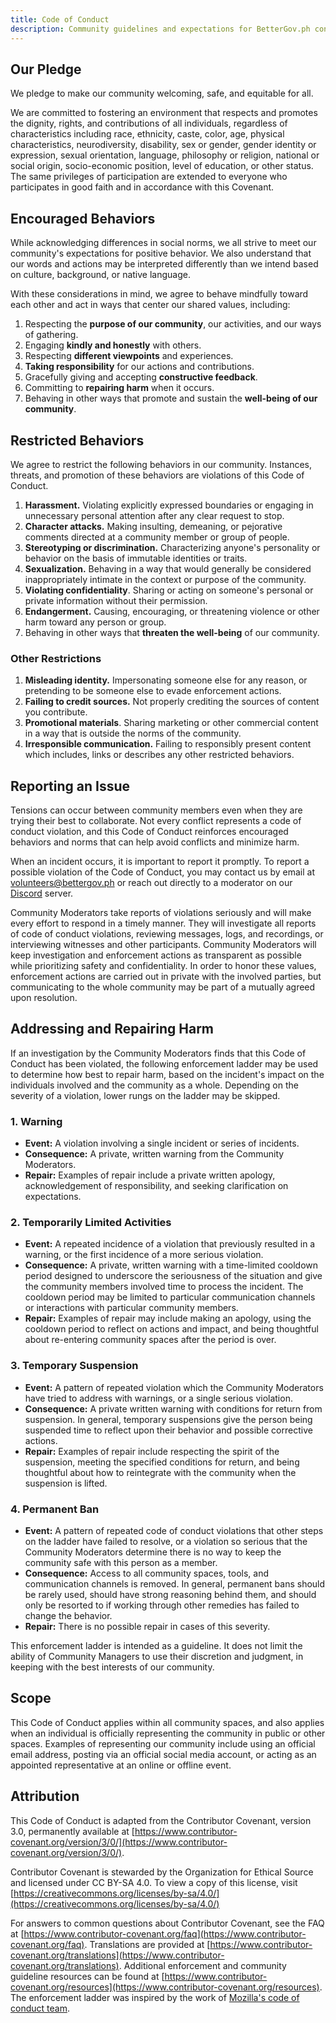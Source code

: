 ```yaml
---
title: Code of Conduct
description: Community guidelines and expectations for BetterGov.ph contributors
---
```


## Our Pledge

We pledge to make our community welcoming, safe, and equitable for all.

We are committed to fostering an environment that respects and promotes the dignity, rights, and contributions of all individuals, regardless of characteristics including race, ethnicity, caste, color, age, physical characteristics, neurodiversity, disability, sex or gender, gender identity or expression, sexual orientation, language, philosophy or religion, national or social origin, socio-economic position, level of education, or other status. The same privileges of participation are extended to everyone who participates in good faith and in accordance with this Covenant.

## Encouraged Behaviors

While acknowledging differences in social norms, we all strive to meet our community's expectations for positive behavior. We also understand that our words and actions may be interpreted differently than we intend based on culture, background, or native language.

With these considerations in mind, we agree to behave mindfully toward each other and act in ways that center our shared values, including:

1. Respecting the **purpose of our community**, our activities, and our ways of gathering.
2. Engaging **kindly and honestly** with others.
3. Respecting **different viewpoints** and experiences.
4. **Taking responsibility** for our actions and contributions.
5. Gracefully giving and accepting **constructive feedback**.
6. Committing to **repairing harm** when it occurs.
7. Behaving in other ways that promote and sustain the **well-being of our community**.

## Restricted Behaviors

We agree to restrict the following behaviors in our community. Instances, threats, and promotion of these behaviors are violations of this Code of Conduct.

1. **Harassment.** Violating explicitly expressed boundaries or engaging in unnecessary personal attention after any clear request to stop.
2. **Character attacks.** Making insulting, demeaning, or pejorative comments directed at a community member or group of people.
3. **Stereotyping or discrimination.** Characterizing anyone's personality or behavior on the basis of immutable identities or traits.
4. **Sexualization.** Behaving in a way that would generally be considered inappropriately intimate in the context or purpose of the community.
5. **Violating confidentiality**. Sharing or acting on someone's personal or private information without their permission.
6. **Endangerment.** Causing, encouraging, or threatening violence or other harm toward any person or group.
7. Behaving in other ways that **threaten the well-being** of our community.

### Other Restrictions

1. **Misleading identity.** Impersonating someone else for any reason, or pretending to be someone else to evade enforcement actions.
2. **Failing to credit sources.** Not properly crediting the sources of content you contribute.
3. **Promotional materials**. Sharing marketing or other commercial content in a way that is outside the norms of the community.
4. **Irresponsible communication.** Failing to responsibly present content which includes, links or describes any other restricted behaviors.

## Reporting an Issue

Tensions can occur between community members even when they are trying their best to collaborate. Not every conflict represents a code of conduct violation, and this Code of Conduct reinforces encouraged behaviors and norms that can help avoid conflicts and minimize harm.

When an incident occurs, it is important to report it promptly. To report a possible violation of the Code of Conduct, you may contact us by email at [volunteers@bettergov.ph](mailto:volunteers@bettergov.ph) or reach out directly to a moderator on our [Discord](https://discord.gg/mHtThpN8bT) server.

Community Moderators take reports of violations seriously and will make every effort to respond in a timely manner. They will investigate all reports of code of conduct violations, reviewing messages, logs, and recordings, or interviewing witnesses and other participants. Community Moderators will keep investigation and enforcement actions as transparent as possible while prioritizing safety and confidentiality. In order to honor these values, enforcement actions are carried out in private with the involved parties, but communicating to the whole community may be part of a mutually agreed upon resolution.

## Addressing and Repairing Harm

If an investigation by the Community Moderators finds that this Code of Conduct has been violated, the following enforcement ladder may be used to determine how best to repair harm, based on the incident's impact on the individuals involved and the community as a whole. Depending on the severity of a violation, lower rungs on the ladder may be skipped.

### 1. Warning

- **Event:** A violation involving a single incident or series of incidents.
- **Consequence:** A private, written warning from the Community Moderators.
- **Repair:** Examples of repair include a private written apology, acknowledgement of responsibility, and seeking clarification on expectations.

### 2. Temporarily Limited Activities

- **Event:** A repeated incidence of a violation that previously resulted in a warning, or the first incidence of a more serious violation.
- **Consequence:** A private, written warning with a time-limited cooldown period designed to underscore the seriousness of the situation and give the community members involved time to process the incident. The cooldown period may be limited to particular communication channels or interactions with particular community members.
- **Repair:** Examples of repair may include making an apology, using the cooldown period to reflect on actions and impact, and being thoughtful about re-entering community spaces after the period is over.

### 3. Temporary Suspension

- **Event:** A pattern of repeated violation which the Community Moderators have tried to address with warnings, or a single serious violation.
- **Consequence:** A private written warning with conditions for return from suspension. In general, temporary suspensions give the person being suspended time to reflect upon their behavior and possible corrective actions.
- **Repair:** Examples of repair include respecting the spirit of the suspension, meeting the specified conditions for return, and being thoughtful about how to reintegrate with the community when the suspension is lifted.

### 4. Permanent Ban

- **Event:** A pattern of repeated code of conduct violations that other steps on the ladder have failed to resolve, or a violation so serious that the Community Moderators determine there is no way to keep the community safe with this person as a member.
- **Consequence:** Access to all community spaces, tools, and communication channels is removed. In general, permanent bans should be rarely used, should have strong reasoning behind them, and should only be resorted to if working through other remedies has failed to change the behavior.
- **Repair:** There is no possible repair in cases of this severity.

This enforcement ladder is intended as a guideline. It does not limit the ability of Community Managers to use their discretion and judgment, in keeping with the best interests of our community.

## Scope

This Code of Conduct applies within all community spaces, and also applies when an individual is officially representing the community in public or other spaces. Examples of representing our community include using an official email address, posting via an official social media account, or acting as an appointed representative at an online or offline event.

## Attribution

This Code of Conduct is adapted from the Contributor Covenant, version 3.0, permanently available at [https://www.contributor-covenant.org/version/3/0/](https://www.contributor-covenant.org/version/3/0/).

Contributor Covenant is stewarded by the Organization for Ethical Source and licensed under CC BY-SA 4.0. To view a copy of this license, visit [https://creativecommons.org/licenses/by-sa/4.0/](https://creativecommons.org/licenses/by-sa/4.0/)

For answers to common questions about Contributor Covenant, see the FAQ at [https://www.contributor-covenant.org/faq](https://www.contributor-covenant.org/faq). Translations are provided at [https://www.contributor-covenant.org/translations](https://www.contributor-covenant.org/translations). Additional enforcement and community guideline resources can be found at [https://www.contributor-covenant.org/resources](https://www.contributor-covenant.org/resources). The enforcement ladder was inspired by the work of [Mozilla's code of conduct team](https://github.com/mozilla/inclusion).
